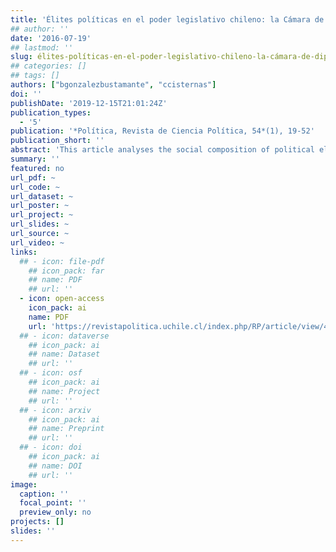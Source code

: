 ```yaml
---
title: 'Élites políticas en el poder legislativo chileno: la Cámara de Diputados (1990-2014)'
## author: ''
date: '2016-07-19'
## lastmod: ''
slug: élites-políticas-en-el-poder-legislativo-chileno-la-cámara-de-diputados
## categories: []
## tags: []
authors: ["bgonzalezbustamante", "ccisternas"]
doi: ''
publishDate: '2019-12-15T21:01:24Z'
publication_types:
  - '5'
publication: '*Política, Revista de Ciencia Política, 54*(1), 19-52'
publication_short: ''
abstract: 'This article analyses the social composition of political elites in the Chilean legislative branch, specifically in the Chamber of Deputies between 1990 and 2014.  The personal characteristics and re-election rates of deputies in that period  (n  =  720)  are analysed.  The degree of homogeneity in the educational background for each legislature is complemented with interdependence models, specifically cluster analysis with a non-hierarchical grouping algorithm, as well as social network analysis. The findings suggest that the closer a legislative period is to the democratic transition,  the more homogeneous/dense it is social composition. Despite the confirmation of the sociocultural elitisation of deputies, this does not imply, generally speaking, a greater concentration of density in the post-transitional legislatures.'
summary: ''
featured: no
url_pdf: ~
url_code: ~
url_dataset: ~
url_poster: ~
url_project: ~
url_slides: ~
url_source: ~
url_video: ~
links:
  ## - icon: file-pdf
    ## icon_pack: far
    ## name: PDF
    ## url: ''
  - icon: open-access 
    icon_pack: ai
    name: PDF
    url: 'https://revistapolitica.uchile.cl/index.php/RP/article/view/42691'
  ## - icon: dataverse
    ## icon_pack: ai
    ## name: Dataset
    ## url: ''
  ## - icon: osf
    ## icon_pack: ai
    ## name: Project
    ## url: ''
  ## - icon: arxiv
    ## icon_pack: ai
    ## name: Preprint
    ## url: ''
  ## - icon: doi
    ## icon_pack: ai
    ## name: DOI
    ## url: ''
image:
  caption: ''
  focal_point: ''
  preview_only: no
projects: []
slides: ''
---
```

